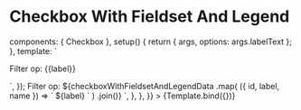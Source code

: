 
<Meta id="vue-checkbox" title="Vue.js Component/Checkbox" component={Checkbox} argTypes={argTypes} />

# Checkbox With Fieldset And Legend

  components: { Checkbox },
  setup() {
    return { args, options: args.labelText };
  },
  template: `
  <form>
  <FormFieldset>
  <FormFieldsetLegend>Filter op:</FormFieldsetLegend>
  <FormField v-for="{id, label, name} in options" :key="id">
    <FormLabel :for="id" type="checkbox">
        <Checkbox v-bind="args" :id="id" name="name"/>
        {{label}}
    </FormLabel>
     </FormField>
    </FormFieldset>
  </form>
  `,
});

<Canvas>
  <Story
    name="Checkbox With Fieldset And Legend"
    args={{
      ...componentArgs,
      labelText: checkboxWithFieldsetAndLegendData,
    }}
    parameters={{
      docs: {
        source: {
          code: `<form>
  <FormFieldset>
  <FormFieldsetLegend>Filter op:</FormFieldsetLegend>
      ${checkboxWithFieldsetAndLegendData
        .map(
          ({ id, label, name }) => ` 
  <FormField>
    <FormLabel :for="${id}" type="checkbox">
        <Checkbox :id="${id}" name="${name}"/>
        ${label}
    </FormLabel>
  </FormField>`
        )
        .join()}
    </FormFieldset>
  </form>
`,
        },
      },
    }}
  >
    {Template.bind({})}
  </Story>
</Canvas>

<ArgsTable of={Checkbox} />
